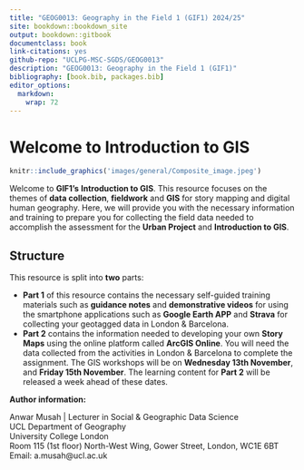 ```yaml
---
title: "GEOG0013: Geography in the Field 1 (GIF1) 2024/25"
site: bookdown::bookdown_site
output: bookdown::gitbook
documentclass: book
link-citations: yes
github-repo: "UCLPG-MSC-SGDS/GEOG0013"
description: "GEOG0013: Geography in the Field 1 (GIF1)"
bibliography: [book.bib, packages.bib]
editor_options: 
  markdown: 
    wrap: 72
---
```


# Welcome to Introduction to GIS {.unnumbered}

```r
knitr::include_graphics('images/general/Composite_image.jpeg') 
```

Welcome to **GIF1's** **Introduction to GIS**. This resource focuses on the themes of **data collection**, **fieldwork** and **GIS** for story mapping and digital human geography. Here, we will provide you with the necessary information and training to prepare you for collecting the field data needed to accomplish the assessment for the **Urban Project** and **Introduction to GIS**. 

## Structure {-}

This resource is split into **two** parts:

- **Part 1** of this resource contains the necessary self-guided training materials such as **guidance notes** and **demonstrative videos** for using the smartphone applications such as **Google Earth APP** and **Strava** for collecting your geotagged data in London & Barcelona.
- **Part 2** contains the information needed to developing your own **Story Maps** using the online platform called **ArcGIS Online**. You will need the data collected from the activities in London & Barcelona to complete the assignment. The GIS workshops will be on **Wednesday 13th November**, and **Friday 15th November**. The learning content for **Part 2** will be released a week ahead of these dates.

**Author information:**

Anwar Musah | Lecturer in Social & Geographic Data Science </br>
UCL Department of Geography </br>
University College London </br>
Room 115 (1st floor) North-West Wing, Gower Street, London, WC1E 6BT </br>
Email: a.musah@ucl.ac.uk

